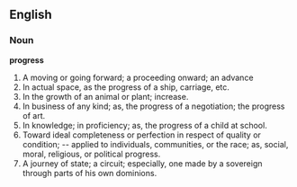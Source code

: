 ==English==

===Noun===

'''progress'''

#A moving or going forward; a proceeding onward; an advance
#In actual space, as the progress of a ship, carriage, etc.
#In the growth of an animal or plant; increase.
#In business of any kind; as, the progress of a negotiation; the progress of art.
#In knowledge; in proficiency; as, the progress of a child at school.
#Toward ideal completeness or perfection in respect of quality or condition; -- applied to individuals, communities, or the race; as, social, moral, religious, or political progress.
#A journey of state; a circuit; especially, one made by a sovereign through parts of his own dominions.